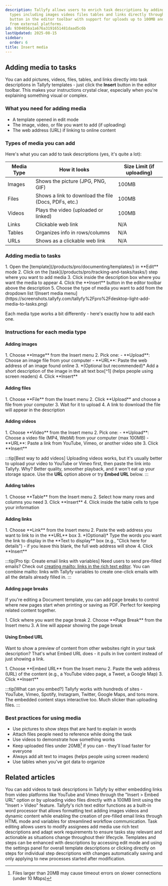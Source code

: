```yaml
---
description: Tallyfy allows users to enrich task descriptions by adding various media
  types including images videos files tables and links directly through the Insert
  button in the editor toolbar with support for uploads up to 100MB and embedding
  from external platforms.
id: 9304056a1a676a3191651481daad5c6b
lastUpdated: 2025-08-15
sidebar:
  order: 6
title: Insert media
---
```



## Adding media to tasks

You can add pictures, videos, files, tables, and links directly into task descriptions in Tallyfy templates - just click the **Insert** button in the editor toolbar. This makes your instructions crystal clear, especially when you're explaining something visual or complex.

### What you need for adding media
- A template opened in edit mode
- The image, video, or file you want to add (if uploading)
- The web address (URL) if linking to online content

### Types of media you can add

Here's what you can add to task descriptions (yes, it's quite a lot):

| Media Type | How it looks | Size Limit (if uploading) |
|------------|--------------|--------------------------|
| Images | Shows the picture (JPG, PNG, GIF) | 100MB |
| Files | Shows a link to download the file (Docs, PDFs, etc.) | 100MB |
| Videos | Plays the video (uploaded or linked) | 100MB |
| Links | Clickable web link | N/A |
| Tables | Organizes info in rows/columns | N/A |
| URLs | Shows as a clickable web link | N/A |

### Adding media to tasks

<Steps>
1. Open the [template](/products/pro/documenting/templates/) in **Edit** mode
2. Click on the [task](/products/pro/tracking-and-tasks/tasks/) step where you want to add media
3. Click inside the description box where you want the media to appear
4. Click the **Insert** button in the editor toolbar above the description
5. Choose the type of media you want to add from the dropdown list
   ![Insert media menu](https://screenshots.tallyfy.com/tallyfy%2Fpro%2Fdesktop-light-add-media-to-tasks.png)
</Steps>

Each media type works a bit differently - here's exactly how to add each one.

### Instructions for each media type

#### Adding images
<Steps>
1. Choose **Image** from the Insert menu
2. Pick one:
   - **Upload**: Choose an image file from your computer
   - **URL**: Paste the web address of an image found online
3. *(Optional but recommended)* Add a short description of the image in the alt text box[^1] (helps people using screen readers)
4. Click **Insert**
</Steps>

#### Adding files
<Steps>
1. Choose **File** from the Insert menu
2. Click **Upload** and choose a file from your computer
3. Wait for it to upload
4. A link to download the file will appear in the description
</Steps>

#### Adding videos
<Steps>
1. Choose **Video** from the Insert menu
2. Pick one:
   - **Upload**: Choose a video file (MP4, WebM) from your computer (max 100MB)
   - **URL**: Paste a link from YouTube, Vimeo, or another video site
3. Click **Insert**
</Steps>

:::tip[Best way to add videos]
Uploading videos works, but it's usually better to upload your video to YouTube or Vimeo first, then paste the link into Tallyfy. Why? Better quality, smoother playback, and it won't eat up your storage space. Use the **URL** option above or try **Embed URL** below.
:::

#### Adding tables
<Steps>
1. Choose **Table** from the Insert menu
2. Select how many rows and columns you need
3. Click **Insert**
4. Click inside the table cells to type your information
</Steps>

#### Adding links
<Steps>
1. Choose **Link** from the Insert menu
2. Paste the web address you want to link to in the **URL** box
3. *(Optional)* Type the words you want the link to display in the **Text to display** box (e.g., "Click here for details") - if you leave this blank, the full web address will show
4. Click **Insert**
</Steps>

:::tip[Pro tip: Create email links with variables]
Need users to send pre-filled emails? Check out [creating mailto: links in the rich text editor](/products/pro/tracking-and-tasks/tasks/edit-task/how-can-i-use-tallyfys-rich-text-editor-for-tasks/#how-can-i-create-one-click-email-links-using-html-mode). You can combine mailto: links with Tallyfy variables to create one-click emails with all the details already filled in.
:::

#### Adding page breaks

If you're editing a Document template, you can add page breaks to control where new pages start when printing or saving as PDF. Perfect for keeping related content together.

<Steps>
1. Click where you want the page break
2. Choose **Page Break** from the Insert menu
3. A line will appear showing the page break
</Steps>

#### Using Embed URL

Want to show a preview of content from other websites right in your task description? That's what Embed URL does - it pulls in live content instead of just showing a link.

<Steps>
1. Choose **Embed URL** from the Insert menu
2. Paste the web address (URL) of the content (e.g., a YouTube video page, a Tweet, a Google Map)
3. Click **Insert**
</Steps>

:::tip[What can you embed?]
Tallyfy works with hundreds of sites - YouTube, Vimeo, Spotify, Instagram, Twitter, Google Maps, and tons more. The embedded content stays interactive too. Much slicker than uploading files.
:::

### Best practices for using media
- Use pictures to show steps that are hard to explain in words
- Attach files people need to reference while doing the task
- Use videos to demonstrate how something works
- Keep uploaded files under 20MB[^2] if you can - they'll load faster for everyone
- Always add alt text to images (helps people using screen readers)
- Use tables when you've got data to organize



[^1]: Alt text is required for WCAG 2.1 AA compliance and improves SEO ranking
[^2]: Files larger than 20MB may cause timeout errors on slower connections (under 10 Mbps)

## Related articles
<CardGrid>
<LinkTitleCard header="<b>Edit Task > Add videos to a task</b>" href="/products/pro/tracking-and-tasks/tasks/edit-task/how-can-i-add-videos-to-my-tallyfy-process/" > You can add videos to task descriptions in Tallyfy by either embedding links from video platforms like YouTube and Vimeo through the "Insert > Embed URL" option or by uploading video files directly with a 100MB limit using the "Insert > Video" feature. </LinkTitleCard>
<LinkTitleCard header="<b>Edit Task > The rich text editor</b>" href="/products/pro/tracking-and-tasks/tasks/edit-task/how-can-i-use-tallyfys-rich-text-editor-for-tasks/" > Tallyfy's rich text editor functions as a built-in word processor that allows formatting text adding images videos and dynamic content while enabling the creation of pre-filled email links through HTML mode and variables for streamlined workflow communication. </LinkTitleCard>
<LinkTitleCard header="<b>Tasks > Edit tasks</b>" href="/products/pro/tracking-and-tasks/tasks/edit-task/" > Task editing allows users to modify assignees add media use rich text descriptions and adapt work requirements to ensure tasks stay relevant and actionable as situations change throughout their lifecycle. </LinkTitleCard>
<LinkTitleCard header="<b>Edit Templates > Add a description to a template</b>" href="/products/pro/documenting/templates/edit-templates/add-description/" > Templates and steps can be enhanced with descriptions by accessing edit mode and using the settings panel for overall template descriptions or clicking directly on steps for individual step descriptions with changes automatically saving and only applying to new processes started after modification. </LinkTitleCard>
</CardGrid>